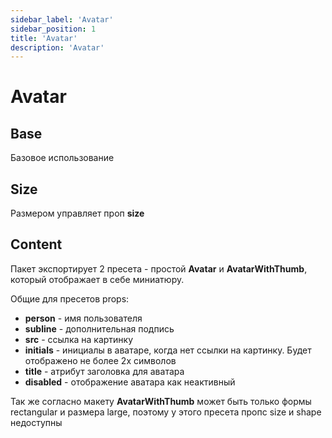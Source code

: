 ```yaml
---
sidebar_label: 'Avatar'
sidebar_position: 1
title: 'Avatar'
description: 'Avatar'
---
```



<headermeta
  title='Avatar'
  description='Avatar'
  designer='Олег Астахов'
  developer='Кирилл Артуров'
  versions={[pkg.version]}
  actualVersion={pkg.version}
  status='Work in progress'
  json='JSON'
  sass='SASS'
  bitbucketLink='https://google.com'
  figmaLink='https://google.com'
  jiraLink='https://google.com'
/>

# Avatar

## Base

Базовое использование

<docviewport codeBlock={undefined}>
  <examples cols={1} mb={32}>
    <example exampleCode={undefined}>
      <Avatar size='2xl' />
    </example>
  </examples>
</docviewport>

<divider />

## Size

Размером управляет проп <b>size</b>

<docviewport codeBlock={undefined}>
  <examples cols={4} mb={32}>
    <example exampleCode={undefined}>
      <Avatar size='2xl' />
    </example>
    <example exampleCode={undefined}>
      <Avatar size='m' />
    </example>
    <example exampleCode={undefined}>
      <Avatar size='2xl' shape='circular' />
    </example>
    <example exampleCode={undefined}>
      <Avatar size='m' shape='circular' />
    </example>
  </examples>
</docviewport>

<divider />

## Content

Пакет экспортирует 2 пресета - простой <b>Avatar</b> и <b>AvatarWithThumb</b>, который отображает в себе миниатюру.

Общие для пресетов props:

- <b>person</b> - имя пользователя
- <b>subline</b> - дополнительная подпись
- <b>src</b> - ссылка на картинку
- <b>initials</b> - инициалы в аватаре, когда нет ссылки на картинку. Будет отображено не более 2х символов
- <b>title</b> - атрибут заголовка для аватара
- <b>disabled</b> - отображение аватара как неактивный

Так же согласно макету <b>AvatarWithThumb</b> может быть только формы rectangular и размера large, поэтому у этого пресета пропс size и shape недоступны

<docviewport codeBlock={undefined}>
  <examples cols={4} mb={32}>
    <example exampleCode={undefined}>
      <Avatar size='2xl' />
    </example>
    <example exampleCode={undefined}>
      <Avatar size='m' />
    </example>
    <example exampleCode={undefined}>
      <Avatar size='2xl' shape='circular' />
    </example>
    <example exampleCode={undefined}>
      <Avatar size='m' shape='circular' />
    </example>
  </examples>
</docviewport>

<divider />
